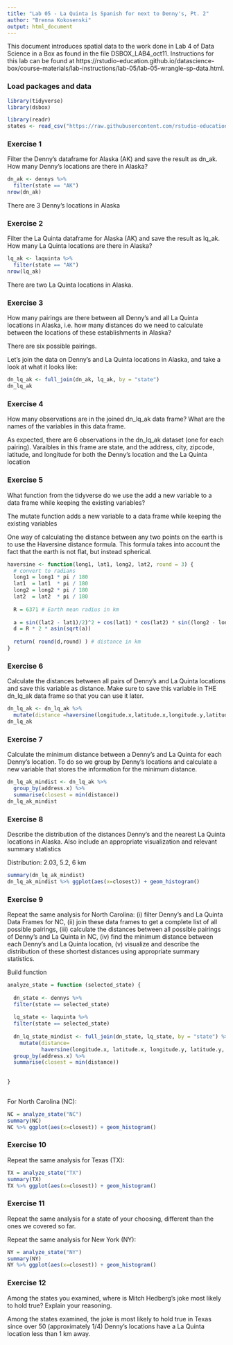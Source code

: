 ---
title: "Lab 05 - La Quinta is Spanish for next to Denny's, Pt. 2"
author: "Brenna Kokosenski"
output: html_document
---
This document introduces spatial data to the work done in Lab 4 of Data Science in a Box as found in the file DSBOX_LAB4_oct11. Instructions for this lab can be found at https://rstudio-education.github.io/datascience-box/course-materials/lab-instructions/lab-05/lab-05-wrangle-sp-data.html.

### Load packages and data

```{r load-packages, message = FALSE}
library(tidyverse) 
library(dsbox) 
```

```{r load-data, message = FALSE}
library(readr)
states <- read_csv("https://raw.githubusercontent.com/rstudio-education/datascience-box/master/course-materials/starters/lab/lab-04-viz-sp-data/data/states.csv")
```

### Exercise 1

Filter the Denny's dataframe for Alaska (AK) and save the result as dn_ak.
How many Denny's locations are there in Alaska?

```{r}
dn_ak <- dennys %>%
  filter(state == "AK")
nrow(dn_ak)
```

There are 3 Denny's locations in Alaska

### Exercise 2

Filter the La Quinta dataframe for Alaska (AK) and save the result as lq_ak.
How many La Quinta locations are there in Alaska?

```{r}
lq_ak <- laquinta %>%
  filter(state == "AK")
nrow(lq_ak)
```

There are two La Quinta locations in Alaska.

### Exercise 3

How many pairings are there between all Denny's and all La Quinta locations in Alaska, i.e. how many distances do we need to calculate between the locations of these establishments in Alaska?

There are six possible pairings.

Let's join the data on Denny's and La Quinta locations in Alaska, and take a look at what it looks like:

```{r}
dn_lq_ak <- full_join(dn_ak, lq_ak, by = "state")
dn_lq_ak
```

### Exercise 4

How many observations are in the joined dn_lq_ak data frame?
What are the names of the variables in this data frame.

As expected, there are 6 observations in the dn_lq_ak dataset (one for each pairing).
Varaibles in this frame are state, and the address, city, zipcode, latitude, and longitude for both the Denny's location and the La Quinta location

### Exercise 5

What function from the tidyverse do we use the add a new variable to a data frame while keeping the existing variables?

The mutate function adds a new variable to a data frame while keeping the existing variables

One way of calculating the distance between any two points on the earth is to use the Haversine distance formula.
This formula takes into account the fact that the earth is not flat, but instead spherical.

```{r}
haversine <- function(long1, lat1, long2, lat2, round = 3) {
  # convert to radians
  long1 = long1 * pi / 180
  lat1  = lat1  * pi / 180
  long2 = long2 * pi / 180
  lat2  = lat2  * pi / 180
  
  R = 6371 # Earth mean radius in km
  
  a = sin((lat2 - lat1)/2)^2 + cos(lat1) * cos(lat2) * sin((long2 - long1)/2)^2
  d = R * 2 * asin(sqrt(a))
  
  return( round(d,round) ) # distance in km
}
```

### Exercise 6

Calculate the distances between all pairs of Denny's and La Quinta locations and save this variable as distance.
Make sure to save this variable in THE dn_lq_ak data frame so that you can use it later.

```{r}
dn_lq_ak <- dn_lq_ak %>%
  mutate(distance =haversine(longitude.x,latitude.x,longitude.y,latitude.y))
dn_lq_ak
```

### Exercise 7

Calculate the minimum distance between a Denny's and La Quinta for each Denny's location.
To do so we group by Denny's locations and calculate a new variable that stores the information for the minimum distance.

```{r}
dn_lq_ak_mindist <- dn_lq_ak %>%
  group_by(address.x) %>%
  summarise(closest = min(distance))
dn_lq_ak_mindist
```

### Exercise 8

Describe the distribution of the distances Denny’s and the nearest La Quinta locations in Alaska. Also include an appropriate visualization and relevant summary statistics

Distribution: 2.03, 5.2, 6 km
```{r}
summary(dn_lq_ak_mindist)
dn_lq_ak_mindist %>% ggplot(aes(x=closest)) + geom_histogram()
```

### Exercise 9

Repeat the same analysis for North Carolina: (i) filter Denny's and La Quinta Data Frames for NC, (ii) join these data frames to get a complete list of all possible pairings, (iii) calculate the distances between all possible pairings of Denny's and La Quinta in NC, (iv) find the minimum distance between each Denny's and La Quinta location, (v) visualize and describe the distribution of these shortest distances using appropriate summary statistics.

Build function
```{r}
analyze_state = function (selected_state) {
  
  dn_state <- dennys %>%
  filter(state == selected_state)
  
  lq_state <- laquinta %>%
  filter(state == selected_state)
  
  dn_lq_state_mindist <- full_join(dn_state, lq_state, by = "state") %>%
    mutate(distance=
           haversine(longitude.x, latitude.x, longitude.y, latitude.y, round = 4)) %>%
  group_by(address.x) %>%
  summarise(closest = min(distance)) 
  
  
}
  
```

For North Carolina (NC):
```{r}
NC = analyze_state("NC")
summary(NC)
NC %>% ggplot(aes(x=closest)) + geom_histogram()
```

### Exercise 10
Repeat the same analysis for Texas (TX):
```{r}
TX = analyze_state("TX")
summary(TX)
TX %>% ggplot(aes(x=closest)) + geom_histogram()
```

### Exercise 11
Repeat the same analysis for a state of your choosing, different than the ones we covered so far.

Repeat the same analysis for New York (NY):
```{r}
NY = analyze_state("NY")
summary(NY)
NY %>% ggplot(aes(x=closest)) + geom_histogram()
```

### Exercise 12
Among the states you examined, where is Mitch Hedberg’s joke most likely to hold true? Explain your reasoning.

Among the states examined, the joke is most likely to hold true in Texas since over 50 (approximately 1/4) Denny's locations have a La Quinta location less than 1 km away.